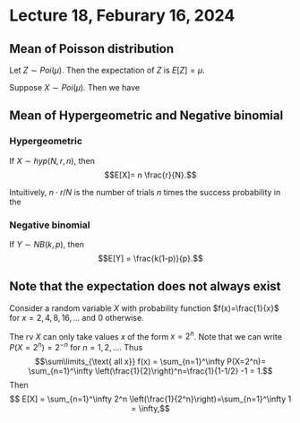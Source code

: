 # Lecture 18, Feburary 16, 2024

## Mean of Poisson distribution

Let $Z\sim Poi(\mu)$. Then the expectation of $Z$ is $E[Z] = \mu$.



::: {.proof }
Suppose $X \sim Poi(\mu)$. Then we have
\begin{align*}
E[X] &= \sum\limits_\text{x \in X(S)} x\cdot f(x) && \text{definition}\\
&= \sum_{x=0}^\infty x \cdot e^{-\mu} \frac{\mu^x}{x!} && \text{P.F.}\\
&= \sum_{x=1}^\infty x \cdot e^{-\mu} \frac{\mu^x}{x!}\\
&= \mu \sum_{x=1}^\infty e^{-\mu} \frac{\mu^{x-1}}{(x-1)!} && \text{let $Y=x-1$}\\
&= \mu \underbrace{\sum_{y=0}^\infty e^{-\mu} \frac{\mu^{y}}{y!}}_{=1\text{ as sum of p.f.}}\\
\end{align*}
:::

## Mean of Hypergeometric and Negative binomial

### Hypergeometric 

If $X \sim hyp(N,r,n)$, then 
$$E[X]= n \frac{r}{N}.$$


Intuitively, $n \cdot r/N$ is the number of trials $n$ times the success probability in the

### Negative binomial

If $Y \sim NB(k,p)$, then 
$$E[Y] = \frac{k(1-p)}{p}.$$


## Note that the expectation does not always exist

::: {.example }
Consider a random variable $X$ with probability function $f(x)=\frac{1}{x}$ for $x=2, 4, 8, 16,\dots$ and 0 otherwise.

The rv $X$   can only take values $x$ of the form $x=2^n$. Note that we can write $P(X=2^n) = 2^{-n}$ for $n=1,2,\dots$. Thus
$$\sum\limits_{\text{ all x}} f(x) = \sum_{n=1}^\infty P(X=2^n)= \sum_{n=1}^\infty \left(\frac{1}{2}\right)^n=\frac{1}{1-1/2} -1 = 1.$$
Then 
$$ E[X] = \sum_{n=1}^\infty 2^n \left(\frac{1}{2^n}\right)=\sum_{n=1}^\infty 1 = \infty,$$
:::

